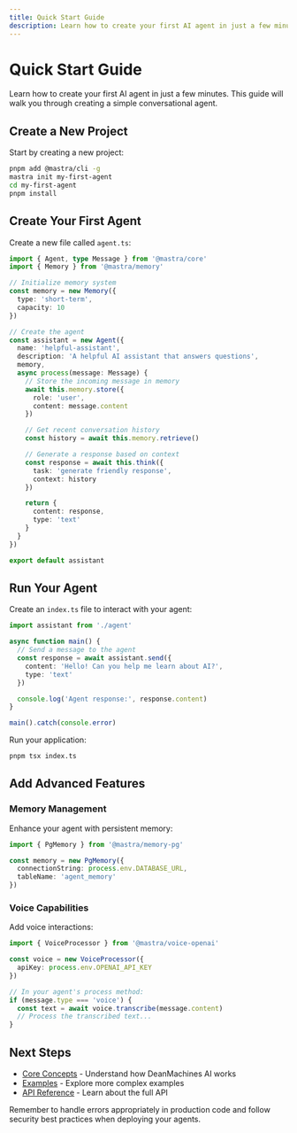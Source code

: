 ```yaml
---
title: Quick Start Guide
description: Learn how to create your first AI agent in just a few minutes.
---
```


# Quick Start Guide

Learn how to create your first AI agent in just a few minutes. This guide will walk you through creating a simple conversational agent.

## Create a New Project

Start by creating a new project:

```bash
pnpm add @mastra/cli -g
mastra init my-first-agent
cd my-first-agent
pnpm install
```

## Create Your First Agent

Create a new file called `agent.ts`:

```typescript
import { Agent, type Message } from '@mastra/core'
import { Memory } from '@mastra/memory'

// Initialize memory system
const memory = new Memory({
  type: 'short-term',
  capacity: 10
})

// Create the agent
const assistant = new Agent({
  name: 'helpful-assistant',
  description: 'A helpful AI assistant that answers questions',
  memory,
  async process(message: Message) {
    // Store the incoming message in memory
    await this.memory.store({
      role: 'user',
      content: message.content
    })

    // Get recent conversation history
    const history = await this.memory.retrieve()

    // Generate a response based on context
    const response = await this.think({
      task: 'generate friendly response',
      context: history
    })

    return {
      content: response,
      type: 'text'
    }
  }
})

export default assistant
```

## Run Your Agent

Create an `index.ts` file to interact with your agent:

```typescript
import assistant from './agent'

async function main() {
  // Send a message to the agent
  const response = await assistant.send({
    content: 'Hello! Can you help me learn about AI?',
    type: 'text'
  })

  console.log('Agent response:', response.content)
}

main().catch(console.error)
```

Run your application:

```bash
pnpm tsx index.ts
```

## Add Advanced Features

### Memory Management

Enhance your agent with persistent memory:

```typescript
import { PgMemory } from '@mastra/memory-pg'

const memory = new PgMemory({
  connectionString: process.env.DATABASE_URL,
  tableName: 'agent_memory'
})
```

### Voice Capabilities

Add voice interactions:

```typescript
import { VoiceProcessor } from '@mastra/voice-openai'

const voice = new VoiceProcessor({
  apiKey: process.env.OPENAI_API_KEY
})

// In your agent's process method:
if (message.type === 'voice') {
  const text = await voice.transcribe(message.content)
  // Process the transcribed text...
}
```

## Next Steps

- [Core Concepts](/docs/core-concepts/overview) - Understand how DeanMachines AI works
- [Examples](/docs/examples/chatbot) - Explore more complex examples
- [API Reference](/docs/api-reference/agent) - Learn about the full API

<Callout>
  Remember to handle errors appropriately in production code and follow security best practices when deploying your agents.
</Callout>

